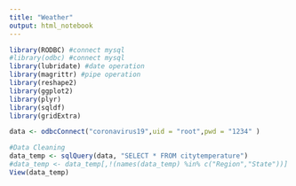 ```yaml
---
title: "Weather"
output: html_notebook
---
```


```r
library(RODBC) #connect mysql
#library(odbc) #connect mysql
library(lubridate) #date operation
library(magrittr) #pipe operation
library(reshape2)
library(ggplot2)
library(plyr)
library(sqldf)
library(gridExtra)
```

```r
data <- odbcConnect("coronavirus19",uid = "root",pwd = "1234" )

#Data Cleaning
data_temp <- sqlQuery(data, "SELECT * FROM citytemperature")
#data_temp <- data_temp[,!(names(data_temp) %in% c("Region","State"))]
View(data_temp)
```

